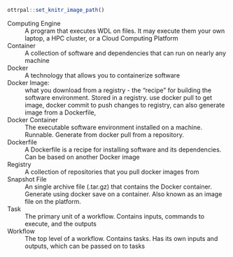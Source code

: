 ```r
ottrpal::set_knitr_image_path()
```

Computing Engine
: A program that executes WDL on files. It may execute them your own laptop, a HPC cluster, or a Cloud Computing Platform

Container
: A collection of software and dependencies that can run on nearly any machine

Docker
: A technology that allows you to containerize software

Docker Image: 
: what you download from a registry - the “recipe” for building the software environment. Stored in a registry. use docker pull to get image, docker commit to push changes to registry, can also generate image from a Dockerfile,

Docker Container
: The executable software environment installed on a machine. Runnable. Generate from docker pull from a repository.

Dockerfile
: A Dockerfile is a recipe for installing software and its dependencies. Can be based on another Docker image

Registry
: A collection of repositories that you pull docker images from

Snapshot File
:  An single archive file (.tar.gz) that contains the Docker container. Generate using docker save on a container. Also known as an image file on the platform.

Task
: The primary unit of a workflow. Contains inputs, commands to execute, and the outputs

Workflow
: The top level of a workflow. Contains tasks. Has its own inputs and outputs, which can be passed on to tasks